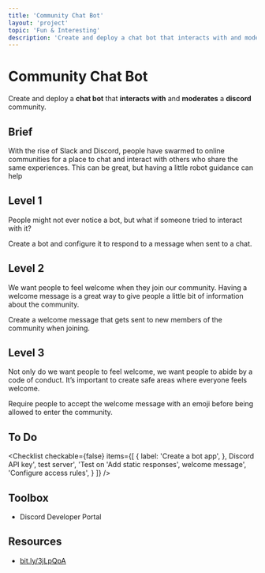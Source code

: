 ```yaml
---
title: 'Community Chat Bot'
layout: 'project'
topic: 'Fun & Interesting'
description: 'Create and deploy a chat bot that interacts with and moderates a discord community.'
---
```



<ProjectHeader>

# Community Chat Bot

Create and deploy a <strong className="color-blue">chat bot</strong> that <strong className="color-purple">interacts with</strong> and <strong className="color-purple">moderates</strong> a <strong className="color-purple">discord</strong> community.

</ProjectHeader>

<ProjectContent>

## Brief

With the rise of Slack and Discord, people have swarmed to online communities for a place to chat and interact with others who share the same experiences. This can be great, but having a little robot guidance can help

## Level 1

People might not ever notice a bot, but what if someone tried to interact with it?

Create a bot and configure it to respond to a message when sent to a chat.

<LoginRequired>

## Level 2

We want people to feel welcome when they join our community. Having a welcome message is a great way to give people a little bit of information about the community.

Create a welcome message that gets sent to new members of the community when joining.

## Level 3

Not only do we want people to feel welcome, we want people to abide by a code of conduct. It’s important to create safe areas where everyone feels welcome.

Require people to accept the welcome message with an emoji before being allowed to enter the community.

</LoginRequired>

</ProjectContent>

<ProjectSidebar>

## To Do

<Checklist checkable={false} items={[
  {
 label: 'Create a bot app',
 },
 Discord API key',
 test server',
 'Test on 'Add static responses',
 welcome message',
 'Configure access rules',
 }
]} />

## Toolbox
- Discord Developer Portal

## Resources
- [bit.ly/3jLpQpA](https://bit.ly/3jLpQpA)

</ProjectSidebar>